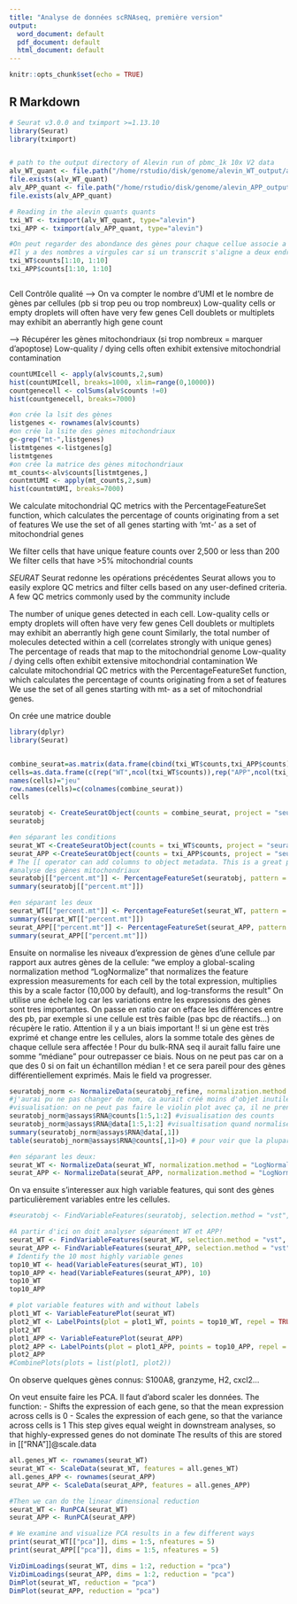 ```yaml
---
title: "Analyse de données scRNAseq, première version"
output:
  word_document: default
  pdf_document: default
  html_document: default
---
```


```r
knitr::opts_chunk$set(echo = TRUE)
```

## R Markdown


```r
# Seurat v3.0.0 and tximport >=1.13.10
library(Seurat)
library(tximport)


# path to the output directory of Alevin run of pbmc_1k 10x V2 data
alv_WT_quant <- file.path("/home/rstudio/disk/genome/alevin_WT_output/alevin/quants_mat.gz")
file.exists(alv_WT_quant)
alv_APP_quant <- file.path("/home/rstudio/disk/genome/alevin_APP_output/alevin/quants_mat.gz")
file.exists(alv_APP_quant)

# Reading in the alevin quants quants
txi_WT <- tximport(alv_WT_quant, type="alevin")
txi_APP <- tximport(alv_APP_quant, type="alevin")

#On peut regarder des abondance des gènes pour chaque cellue associe a un Barcode.
#Il y a des nombres a virgules car si un transcrit s'aligne a deux endroits différents on pondère avec la probabilité de chance qu'il s'aligne à telle séquence
txi_WT$counts[1:10, 1:10]
txi_APP$counts[1:10, 1:10]



```

Cell Contrôle qualité
--> On va compter le nombre d'UMI et le nombre de gènes par cellules (pb si trop peu ou trop nombreux)
Low-quality cells or empty droplets will often have very few genes
Cell doublets or multiplets may exhibit an aberrantly high gene count

--> Récupérer les gènes mitochondriaux (si trop nombreux = marquer d'apoptose)
Low-quality / dying cells often exhibit extensive mitochondrial contamination

```r
countUMIcell <- apply(alv$counts,2,sum)
hist(countUMIcell, breaks=1000, xlim=range(0,10000))
countgenecell <- colSums(alv$counts !=0)
hist(countgenecell, breaks=7000)

```


```r
#on crée la lsit des gènes
listgenes <- rownames(alv$counts)
#on crée la lsite des gènes mitochondriaux
g<-grep("mt-",listgenes)
listmtgenes <-listgenes[g]
listmtgenes
#on crée la matrice des gènes mitochondriaux
mt_counts<-alv$counts[listmtgenes,]
countmtUMI <- apply(mt_counts,2,sum)
hist(countmtUMI, breaks=7000)
```
We calculate mitochondrial QC metrics with the PercentageFeatureSet function, which calculates the percentage of counts originating from a set of features
We use the set of all genes starting with 'mt-' as a set of mitochondrial genes


We filter cells that have unique feature counts over 2,500 or less than 200
We filter cells that have >5% mitochondrial counts

*SEURAT*
Seurat redonne les opérations précédentes
Seurat allows you to easily explore QC metrics and filter cells based on any user-defined criteria. A few QC metrics commonly used by the community include

The number of unique genes detected in each cell.
Low-quality cells or empty droplets will often have very few genes
Cell doublets or multiplets may exhibit an aberrantly high gene count
Similarly, the total number of molecules detected within a cell (correlates strongly with unique genes)
The percentage of reads that map to the mitochondrial genome
Low-quality / dying cells often exhibit extensive mitochondrial contamination
We calculate mitochondrial QC metrics with the PercentageFeatureSet function, which calculates the percentage of counts originating from a set of features
We use the set of all genes starting with mt- as a set of mitochondrial genes.

On crée une matrice double

```r
library(dplyr)
library(Seurat)


combine_seurat=as.matrix(data.frame(cbind(txi_WT$counts,txi_APP$counts)))
cells=as.data.frame(c(rep("WT",ncol(txi_WT$counts)),rep("APP",ncol(txi_APP$counts))))
names(cells)="jeu"
row.names(cells)=c(colnames(combine_seurat))
cells

seuratobj <- CreateSeuratObject(counts = combine_seurat, project = "seuratTPscRNAseq", min.cells = 3, min.features = 200, meta.data=cells)
seuratobj

#en séparant les conditions
seurat_WT <-CreateSeuratObject(counts = txi_WT$counts, project = "seuratTPscRNAseq", min.cells = 3, min.features = 200)
seurat_APP <-CreateSeuratObject(counts = txi_APP$counts, project = "seuratTPscRNAseq", min.cells = 3, min.features = 200)
# The [[ operator can add columns to object metadata. This is a great place to stash QC stats
#analyse des gènes mitochondriaux
seuratobj[["percent.mt"]] <- PercentageFeatureSet(seuratobj, pattern = "^mt-")
summary(seuratobj[["percent.mt"]])

#en séparant les deux
seurat_WT[["percent.mt"]] <- PercentageFeatureSet(seurat_WT, pattern = "^mt-")
summary(seurat_WT[["percent.mt"]])
seurat_APP[["percent.mt"]] <- PercentageFeatureSet(seurat_APP, pattern = "^mt-")
summary(seurat_APP[["percent.mt"]])
```

Ensuite on normalise les niveaux d'expression de gènes d'une cellule par rapport aux autres gènes de la cellule:
"we employ a global-scaling normalization method “LogNormalize” that normalizes the feature expression measurements for each cell by the total expression, multiplies this by a scale factor (10,000 by default), and log-transforms the result"
On utilise une échele log car les variations entre les expressions des gènes sont tres importantes. 
On passe en ratio car on efface les différences entre des pb, par exemple si une cellule est très faible (pas bpc de réactifs...) on récupère le ratio. 
Attention il y a un biais important !! si un gène est très exprimé et change entre les cellules, alors la somme totale des gènes de chaque cellule sera affectée ! Pour du bulk-RNA seq il aurait fallu faire une somme "médiane" pour outrepasser ce biais. Nous on ne peut pas car on a que des 0 si on fait un échantillon médian ! et ce sera pareil pour des gènes différentiellement exprimés. Mais le field va progresser.

```r
seuratobj_norm <- NormalizeData(seuratobj_refine, normalization.method = "LogNormalize", scale.factor = 10000)
#j'aurai pu ne pas changer de nom, ca aurait créé moins d'objet inutile, surtout que là il rajoute juste des cases dans notre matrice existante.
#visualisation: on ne peut pas faire le violin plot avec ça, il ne prend pas en entrée ce type de données. 
seuratobj_norm@assays$RNA@counts[1:5,1:2] #visualisation des counts
seuratobj_norm@assays$RNA@data[1:5,1:2] #visualtisation quand normalisé
summary(seuratobj_norm@assays$RNA@data[,1])
table(seuratobj_norm@assays$RNA@counts[,1]>0) # pour voir que la plupart des gènes ne sont pas exprimés, on a bcp de zéros

#en séparant les deux: 
seurat_WT <- NormalizeData(seurat_WT, normalization.method = "LogNormalize", scale.factor = 10000)
seurat_APP <- NormalizeData(seurat_APP, normalization.method = "LogNormalize", scale.factor = 10000)
```


On va ensuite s'interesser aux high variable features, qui sont des gènes particulièrement variables entre les cellules.

```r
#seuratobj <- FindVariableFeatures(seuratobj, selection.method = "vst", nfeatures = 2000, group_data(.data))

#A partir d'ici on doit analyser séparément WT et APP!
seurat_WT <- FindVariableFeatures(seurat_WT, selection.method = "vst", nfeatures = 2000)
seurat_APP <- FindVariableFeatures(seurat_APP, selection.method = "vst", nfeatures = 2000)
# Identify the 10 most highly variable genes
top10_WT <- head(VariableFeatures(seurat_WT), 10)
top10_APP <- head(VariableFeatures(seurat_APP), 10)
top10_WT
top10_APP

# plot variable features with and without labels
plot1_WT <- VariableFeaturePlot(seurat_WT)
plot2_WT <- LabelPoints(plot = plot1_WT, points = top10_WT, repel = TRUE)
plot2_WT
plot1_APP <- VariableFeaturePlot(seurat_APP)
plot2_APP <- LabelPoints(plot = plot1_APP, points = top10_APP, repel = TRUE)
plot2_APP
#CombinePlots(plots = list(plot1, plot2))
```

On observe quelques gènes connus: S100A8, granzyme, H2, cxcl2...

On veut ensuite faire les PCA. 
Il faut d'abord scaler les données. 
The function: 
- Shifts the expression of each gene, so that the mean expression across cells is 0
- Scales the expression of each gene, so that the variance across cells is 1
This step gives equal weight in downstream analyses, so that highly-expressed genes do not dominate
The results of this are stored in [["RNA"]]@scale.data

```r
all.genes_WT <- rownames(seurat_WT)
seurat_WT <- ScaleData(seurat_WT, features = all.genes_WT)
all.genes_APP <- rownames(seurat_APP)
seurat_APP <- ScaleData(seurat_APP, features = all.genes_APP)

#Then we can do the linear dimensional reduction
seurat_WT <- RunPCA(seurat_WT)
seurat_APP <- RunPCA(seurat_APP)

# We examine and visualize PCA results in a few different ways
print(seurat_WT[["pca"]], dims = 1:5, nfeatures = 5)
print(seurat_APP[["pca"]], dims = 1:5, nfeatures = 5)

VizDimLoadings(seurat_WT, dims = 1:2, reduction = "pca")
VizDimLoadings(seurat_APP, dims = 1:2, reduction = "pca")
DimPlot(seurat_WT, reduction = "pca")
DimPlot(seurat_APP, reduction = "pca")


```

